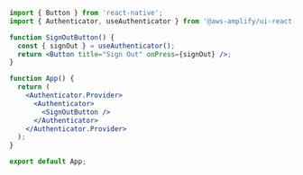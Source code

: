 ```jsx expoSnack
import { Button } from 'react-native';
import { Authenticator, useAuthenticator } from '@aws-amplify/ui-react-native';

function SignOutButton() {
  const { signOut } = useAuthenticator();
  return <Button title="Sign Out" onPress={signOut} />;
}

function App() {
  return (
    <Authenticator.Provider>
      <Authenticator>
        <SignOutButton />
      </Authenticator>
    </Authenticator.Provider>
  );
}

export default App;
```
